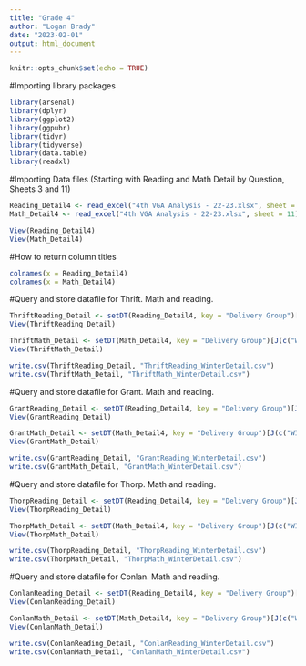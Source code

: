```yaml
---
title: "Grade 4"
author: "Logan Brady"
date: "2023-02-01"
output: html_document
---
```


```r
knitr::opts_chunk$set(echo = TRUE)
```


#Importing library packages
```r
library(arsenal)
library(dplyr)
library(ggplot2)
library(ggpubr)
library(tidyr)
library(tidyverse)
library(data.table)
library(readxl)

```

#Importing Data files (Starting with Reading and Math Detail by Question, Sheets 3 and 11)
```r

Reading_Detail4 <- read_excel("4th VGA Analysis - 22-23.xlsx", sheet = 3)
Math_Detail4 <- read_excel("4th VGA Analysis - 22-23.xlsx", sheet = 11)

View(Reading_Detail4)
View(Math_Detail4)
```

#How to return column titles
```r
colnames(x = Reading_Detail4)
colnames(x = Math_Detail4)
```

#Query and store datafile for Thrift. Math and reading.
```r
ThriftReading_Detail <- setDT(Reading_Detail4, key = "Delivery Group")[J(c("WI THRIFTM"))]
View(ThriftReading_Detail)

ThriftMath_Detail <- setDT(Math_Detail4, key = "Delivery Group")[J(c("WI THRIFTM"))]
View(ThriftMath_Detail)

write.csv(ThriftReading_Detail, "ThriftReading_WinterDetail.csv")
write.csv(ThriftMath_Detail, "ThriftMath_WinterDetail.csv")
```

#Query and store datafile for Grant. Math and reading.
```r
GrantReading_Detail <- setDT(Reading_Detail4, key = "Delivery Group")[J(c("WI GRANTB"))]
View(GrantReading_Detail)

GrantMath_Detail <- setDT(Math_Detail4, key = "Delivery Group")[J(c("WI GRANTB"))]
View(GrantMath_Detail)

write.csv(GrantReading_Detail, "GrantReading_WinterDetail.csv")
write.csv(GrantMath_Detail, "GrantMath_WinterDetail.csv")
```

#Query and store datafile for Thorp. Math and reading.
```r
ThorpReading_Detail <- setDT(Reading_Detail4, key = "Delivery Group")[J(c("WI THORPK"))]
View(ThorpReading_Detail)

ThorpMath_Detail <- setDT(Math_Detail4, key = "Delivery Group")[J(c("WI THORPK"))]
View(ThorpMath_Detail)

write.csv(ThorpReading_Detail, "ThorpReading_WinterDetail.csv")
write.csv(ThorpMath_Detail, "ThorpMath_WinterDetail.csv")
```

#Query and store datafile for Conlan. Math and reading.
```r
ConlanReading_Detail <- setDT(Reading_Detail4, key = "Delivery Group")[J(c("WI CONLANS"))]
View(ConlanReading_Detail)

ConlanMath_Detail <- setDT(Math_Detail4, key = "Delivery Group")[J(c("WI CONLANS"))]
View(ConlanMath_Detail)

write.csv(ConlanReading_Detail, "ConlanReading_WinterDetail.csv")
write.csv(ConlanMath_Detail, "ConlanMath_WinterDetail.csv")
```